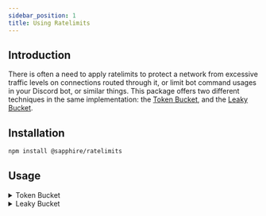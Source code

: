 ```yaml
---
sidebar_position: 1
title: Using Ratelimits
---
```


## Introduction

There is often a need to apply ratelimits to protect a network from excessive traffic levels on connections routed
through it, or limit bot command usages in your Discord bot, or similar things. This package offers two different
techniques in the same implementation: the [Token Bucket](https://en.wikipedia.org/wiki/Token_bucket), and the
[Leaky Bucket](https://en.wikipedia.org/wiki/Leaky_bucket).

## Installation

```bash npm2yarn2pnpm
npm install @sapphire/ratelimits
```

## Usage

<details id="token-bucket">
<summary>
	Token Bucket
</summary>

```typescript ts2esm2cjs
// Import the Bucket class
import { RateLimitManager } from '@sapphire/ratelimits';

// Define a bucket with 1 usage every 5 seconds
const rateLimitManager = new RateLimitManager(5000);

// Acquire the rate limit. The ID can be something like `'global'`, a Discord channel/server/user ID, or anything else.
const ratelimit = rateLimitManager.acquire('some-unique-id-here');

// Check if there is a rate limit right now
if (ratelimit.limited) {
  // Do something when limited, such as throwing an error
}

// We're not rate limited so we drip the bucket. After consuming once, the second run through we'll be rate limited.
ratelimit.consume();

// And now we can finish the flow by returning some form of "success" state.
```
</details>

<details id="leaky-bucket">
<summary>
	Leaky Bucket
</summary>

```typescript ts2esm2cjs
// Import the Bucket class
import { RateLimitManager } from '@sapphire/ratelimits';

// Define a bucket with 2 usages every 5 seconds
const rateLimitManager = new RateLimitManager(5000, 2);

// Acquire the rate limit. The ID can be something like `'global'`, a Discord channel/server/user ID, or anything else.
const ratelimit = rateLimitManager.acquire('some-unique-id-here');

// Check if there is a rate limit right now
if (ratelimit.limited) {
  // Do something when limited, such as throwing an error
}

// We're not rate limited so we drip the bucket. After consuming twice, the third run through we'll be rate limited.
ratelimit.consume();

// And now we can finish the flow by returning some form of "success" state.
```
</details>
